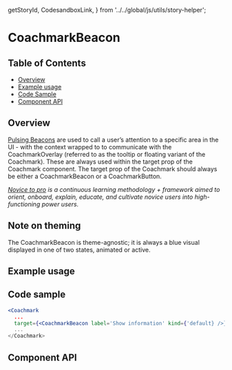   getStoryId,
  CodesandboxLink,
} from '../../global/js/utils/story-helper';

# CoachmarkBeacon

## Table of Contents

- [Overview](#overview)
- [Example usage](#example-usage)
- [Code Sample](#code-sample)
- [Component API](#component-api)

## Overview

[Pulsing Beacons](https://pages.github.ibm.com/cdai-design/pal/novice-to-pro/components/coachmark/usage/#tooltip)
are used to call a user’s attention to a specific area in the UI - with the
context wrapped to to communicate with the CoachmarkOverlay (referred to as the
tooltip or floating variant of the Coachmark). These are always used within the
target prop of the Coachmark component. The target prop of the Coachmark should
always be either a CoachmarkBeacon or a CoachmarkButton.

_[Novice to pro](https://pages.github.ibm.com/security/security-design/teams-across-security/novice-to-pro/overview/)
is a continuous learning methodology + framework aimed to orient, onboard,
explain, educate, and cultivate novice users into high-functioning power users._

## Note on theming

The CoachmarkBeacon is theme-agnostic; it is always a blue visual displayed in
one of two states, animated or active.

## Example usage

<Canvas className="coachmarkExample">
  <div className="CoachmarkBaseExampleUsage">
    <Story id={getStoryId(CoachmarkBeacon.displayName, 'coachmark-beacon')} />
  </div>
</Canvas>

## Code sample

```jsx
<Coachmark
  ...
  target={<CoachmarkBeacon label='Show information' kind={'default} />}>
  ...
</Coachmark>

```

## Component API

<ArgsTable />
